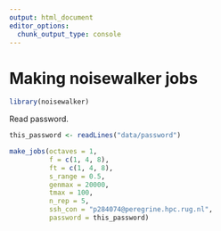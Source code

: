 ```yaml
---
output: html_document
editor_options: 
  chunk_output_type: console
---
```


# Making noisewalker jobs

```r
library(noisewalker)
```

Read password.

```r
this_password <- readLines("data/password")
```

```r
make_jobs(octaves = 1,
          f = c(1, 4, 8),
          ft = c(1, 4, 8),
          s_range = 0.5,
          genmax = 20000,
          tmax = 100,
          n_rep = 5,
          ssh_con = "p284074@peregrine.hpc.rug.nl",
          password = this_password)
```

